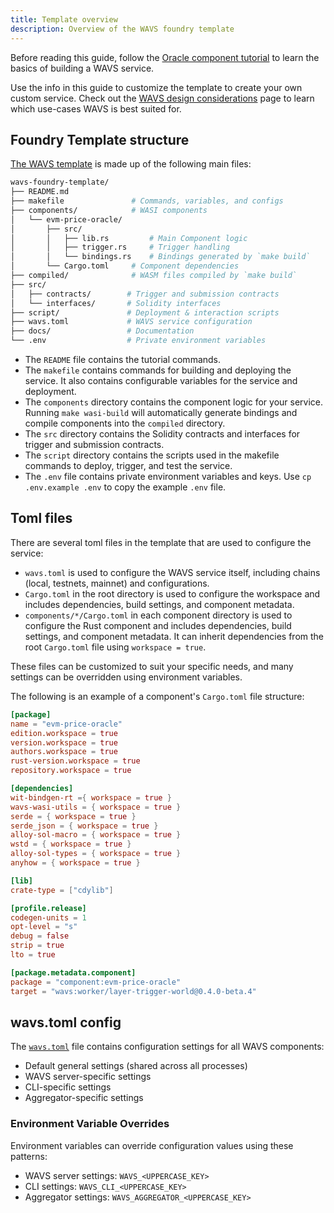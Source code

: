 ```yaml
---
title: Template overview
description: Overview of the WAVS foundry template
---
```


<Callout title="Follow the tutorial" type="info">

Before reading this guide, follow the [Oracle component tutorial](/tutorial/1-overview) to learn the basics of building a WAVS service.

</Callout>

Use the info in this guide to customize the template to create your own custom service. Check out the [WAVS design considerations](/design) page to learn which use-cases WAVS is best suited for.

## Foundry Template structure

[The WAVS template](https://github.com/Lay3rLabs/wavs-foundry-template) is made up of the following main files:

```bash
wavs-foundry-template/
├── README.md
├── makefile               # Commands, variables, and configs
├── components/            # WASI components
│   └── evm-price-oracle/
│       ├── src/
│       │   ├── lib.rs         # Main Component logic
│       │   ├── trigger.rs     # Trigger handling
│       │   └── bindings.rs    # Bindings generated by `make build`
│       └── Cargo.toml     # Component dependencies
├── compiled/              # WASM files compiled by `make build`
├── src/
│   ├── contracts/        # Trigger and submission contracts
│   └── interfaces/       # Solidity interfaces
├── script/               # Deployment & interaction scripts
├── wavs.toml             # WAVS service configuration
├── docs/                 # Documentation
└── .env                  # Private environment variables
```

- The `README` file contains the tutorial commands.
- The `makefile` contains commands for building and deploying the service. It also contains configurable variables for the service and deployment.
- The `components` directory contains the component logic for your service. Running `make wasi-build` will automatically generate bindings and compile components into the `compiled` directory.
- The `src` directory contains the Solidity contracts and interfaces for trigger and submission contracts.
- The `script` directory contains the scripts used in the makefile commands to deploy, trigger, and test the service.
- The `.env` file contains private environment variables and keys. Use `cp .env.example .env` to copy the example `.env` file.


## Toml files

There are several toml files in the template that are used to configure the service:

- `wavs.toml` is used to configure the WAVS service itself, including chains (local, testnets, mainnet) and configurations.
- `Cargo.toml` in the root directory is used to configure the workspace and includes dependencies, build settings, and component metadata.
- `components/*/Cargo.toml` in each component directory is used to configure the Rust component and includes dependencies, build settings, and component metadata. It can inherit dependencies from the root `Cargo.toml` file using `workspace = true`.

These files can be customized to suit your specific needs, and many settings can be overridden using environment variables.

The following is an example of a component's `Cargo.toml` file structure:

```toml
[package]
name = "evm-price-oracle"
edition.workspace = true
version.workspace = true
authors.workspace = true
rust-version.workspace = true
repository.workspace = true

[dependencies]
wit-bindgen-rt ={ workspace = true }
wavs-wasi-utils = { workspace = true }
serde = { workspace = true }
serde_json = { workspace = true }
alloy-sol-macro = { workspace = true }
wstd = { workspace = true }
alloy-sol-types = { workspace = true }
anyhow = { workspace = true }

[lib]
crate-type = ["cdylib"]

[profile.release]
codegen-units = 1
opt-level = "s"
debug = false
strip = true
lto = true

[package.metadata.component]
package = "component:evm-price-oracle"
target = "wavs:worker/layer-trigger-world@0.4.0-beta.4"

```

## wavs.toml config

The [`wavs.toml`](https://github.com/Lay3rLabs/wavs-foundry-template/blob/main/wavs.toml) file contains configuration settings for all WAVS components:
- Default general settings (shared across all processes)
- WAVS server-specific settings
- CLI-specific settings
- Aggregator-specific settings

### Environment Variable Overrides

Environment variables can override configuration values using these patterns:
- WAVS server settings: `WAVS_<UPPERCASE_KEY>`
- CLI settings: `WAVS_CLI_<UPPERCASE_KEY>`
- Aggregator settings: `WAVS_AGGREGATOR_<UPPERCASE_KEY>`

